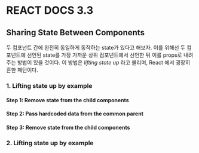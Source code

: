 # REACT DOCS 3.3

## Sharing State Between Components

두 컴포넌트 간에 완전히 동일하게 동작하는 state가 있다고 해보자.
이를 위해선 두 컴포넌트에 선언된 state를 가장 가까운 상위 컴포넌트에서 선언한 뒤 이를 props로 내려주는 방법이 있을 것이다.
이 방법은 _lifting state up_ 라고 불리며, React 에서 굉장히 흔한 패턴이다.

### 1. Lifting state up by example

#### Step 1: Remove state from the child components

#### Step 2: Pass hardcoded data from the common parent

#### Step 3: Remove state from the child components

### 2. Lifting state up by example
